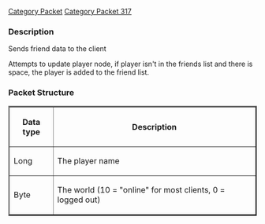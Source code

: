 [[Category Packet]]
[[Category Packet 317]]
<h3><span class="mw-headline"> Description </span></h3>

<p>Sends friend data to the client

Attempts to update player node, if player isn't in the friends list and there is space,
the player is added to the friend list.
</p>
<h3><span class="mw-headline"> Packet Structure </span></h3>
<table border="2">
<tr>
<th> Data type
</th><th> Description
</th></tr>
<tr>

<td> Long </td><td> The player name </td></tr>
<td> Byte </td> <td> The world (10 = "online" for most clients, 0 = logged out) </td>
</table>